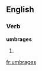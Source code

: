 
==English==

===Verb===
'''umbrages'''

# {{third-person singular of|[[umbrage]]}}

[[fr:umbrages]]